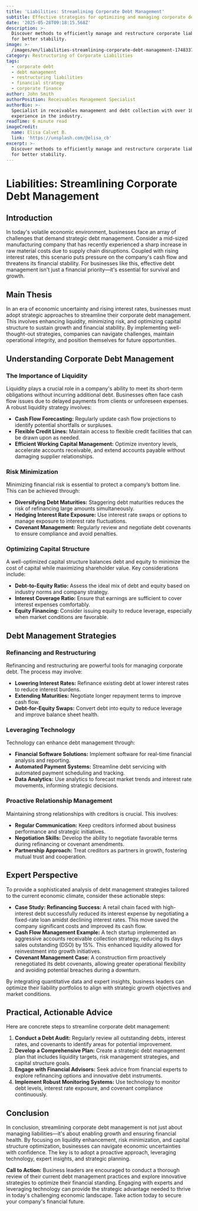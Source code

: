 ```yaml
---
title: 'Liabilities: Streamlining Corporate Debt Management'
subtitle: Effective strategies for optimizing and managing corporate debt obligations
date: '2025-05-28T09:18:15.568Z'
description: >-
  Discover methods to efficiently manage and restructure corporate liabilities
  for better stability.
image: >-
  /images/en/liabilities-streamlining-corporate-debt-management-1748337494475.jpg
category: Restructuring of Corporate Liabilities
tags:
  - corporate debt
  - debt management
  - restructuring liabilities
  - financial strategy
  - corporate finance
author: John Smith
authorPosition: Receivables Management Specialist
authorBio: >-
  Specialist in receivables management and debt collection with over 10 years of
  experience in the industry.
readTime: 6 minute read
imageCredit:
  name: Elisa Calvet B.
  link: 'https://unsplash.com/@elisa_cb'
excerpt: >-
  Discover methods to efficiently manage and restructure corporate liabilities
  for better stability.
---
```

# Liabilities: Streamlining Corporate Debt Management

## Introduction

In today's volatile economic environment, businesses face an array of challenges that demand strategic debt management. Consider a mid-sized manufacturing company that has recently experienced a sharp increase in raw material costs due to supply chain disruptions. Coupled with rising interest rates, this scenario puts pressure on the company's cash flow and threatens its financial stability. For businesses like this, effective debt management isn't just a financial priority—it's essential for survival and growth. 

## Main Thesis

In an era of economic uncertainty and rising interest rates, businesses must adopt strategic approaches to streamline their corporate debt management. This involves enhancing liquidity, minimizing risk, and optimizing capital structure to sustain growth and financial stability. By implementing well-thought-out strategies, companies can navigate challenges, maintain operational integrity, and position themselves for future opportunities.

## Understanding Corporate Debt Management

### The Importance of Liquidity

Liquidity plays a crucial role in a company's ability to meet its short-term obligations without incurring additional debt. Businesses often face cash flow issues due to delayed payments from clients or unforeseen expenses. A robust liquidity strategy involves:

- **Cash Flow Forecasting:** Regularly update cash flow projections to identify potential shortfalls or surpluses.
- **Flexible Credit Lines:** Maintain access to flexible credit facilities that can be drawn upon as needed.
- **Efficient Working Capital Management:** Optimize inventory levels, accelerate accounts receivable, and extend accounts payable without damaging supplier relationships.

### Risk Minimization

Minimizing financial risk is essential to protect a company’s bottom line. This can be achieved through:

- **Diversifying Debt Maturities:** Staggering debt maturities reduces the risk of refinancing large amounts simultaneously.
- **Hedging Interest Rate Exposure:** Use interest rate swaps or options to manage exposure to interest rate fluctuations.
- **Covenant Management:** Regularly review and negotiate debt covenants to ensure compliance and avoid penalties.

### Optimizing Capital Structure

A well-optimized capital structure balances debt and equity to minimize the cost of capital while maximizing shareholder value. Key considerations include:

- **Debt-to-Equity Ratio:** Assess the ideal mix of debt and equity based on industry norms and company strategy.
- **Interest Coverage Ratio:** Ensure that earnings are sufficient to cover interest expenses comfortably.
- **Equity Financing:** Consider issuing equity to reduce leverage, especially when market conditions are favorable.

## Debt Management Strategies

### Refinancing and Restructuring

Refinancing and restructuring are powerful tools for managing corporate debt. The process may involve:

- **Lowering Interest Rates:** Refinance existing debt at lower interest rates to reduce interest burdens.
- **Extending Maturities:** Negotiate longer repayment terms to improve cash flow.
- **Debt-for-Equity Swaps:** Convert debt into equity to reduce leverage and improve balance sheet health.

### Leveraging Technology

Technology can enhance debt management through:

- **Financial Software Solutions:** Implement software for real-time financial analysis and reporting.
- **Automated Payment Systems:** Streamline debt servicing with automated payment scheduling and tracking.
- **Data Analytics:** Use analytics to forecast market trends and interest rate movements, informing strategic decisions.

### Proactive Relationship Management

Maintaining strong relationships with creditors is crucial. This involves:

- **Regular Communication:** Keep creditors informed about business performance and strategic initiatives.
- **Negotiation Skills:** Develop the ability to negotiate favorable terms during refinancing or covenant amendments.
- **Partnership Approach:** Treat creditors as partners in growth, fostering mutual trust and cooperation.

## Expert Perspective

To provide a sophisticated analysis of debt management strategies tailored to the current economic climate, consider these actionable steps:

- **Case Study: Refinancing Success:** A retail chain faced with high-interest debt successfully reduced its interest expense by negotiating a fixed-rate loan amidst declining interest rates. This move saved the company significant costs and improved its cash flow.
- **Cash Flow Management Example:** A tech startup implemented an aggressive accounts receivable collection strategy, reducing its days sales outstanding (DSO) by 15%. This enhanced liquidity allowed for reinvestment into growth initiatives.
- **Covenant Management Case:** A construction firm proactively renegotiated its debt covenants, allowing greater operational flexibility and avoiding potential breaches during a downturn.

By integrating quantitative data and expert insights, business leaders can optimize their liability portfolios to align with strategic growth objectives and market conditions.

## Practical, Actionable Advice

Here are concrete steps to streamline corporate debt management:

1. **Conduct a Debt Audit:** Regularly review all outstanding debts, interest rates, and covenants to identify areas for potential improvement.
2. **Develop a Comprehensive Plan:** Create a strategic debt management plan that includes liquidity targets, risk management strategies, and capital structure goals.
3. **Engage with Financial Advisors:** Seek advice from financial experts to explore refinancing options and innovative debt instruments.
4. **Implement Robust Monitoring Systems:** Use technology to monitor debt levels, interest rate exposure, and covenant compliance continuously.

## Conclusion

In conclusion, streamlining corporate debt management is not just about managing liabilities—it's about enabling growth and ensuring financial health. By focusing on liquidity enhancement, risk minimization, and capital structure optimization, businesses can navigate economic uncertainties with confidence. The key is to adopt a proactive approach, leveraging technology, expert insights, and strategic planning.

**Call to Action:** Business leaders are encouraged to conduct a thorough review of their current debt management practices and explore innovative strategies to optimize their financial standing. Engaging with experts and leveraging technology can provide the strategic advantage needed to thrive in today's challenging economic landscape. Take action today to secure your company's financial future.
